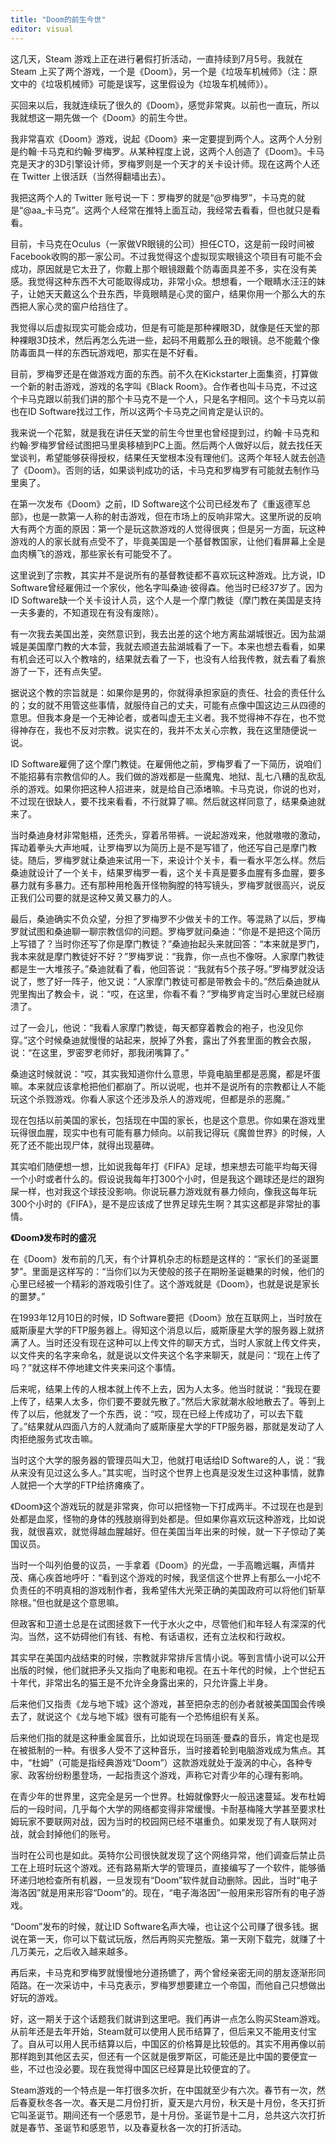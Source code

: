 ```yaml
---
title: "Doom的前生今世"
editor: visual
---
```


这几天，Steam 游戏上正在进行暑假打折活动，一直持续到7月5号。我就在 Steam 上买了两个游戏，一个是《Doom》，另一个是《垃圾车机械师》（注：原文中的《垃圾机械师》可能是误写，这里假设为《垃圾车机械师》）。

买回来以后，我就连续玩了很久的《Doom》，感觉非常爽。以前也一直玩，所以我就想这一期先做一个《Doom》的前生今世。

我非常喜欢《Doom》游戏，说起《Doom》来一定要提到两个人。这两个人分别是约翰·卡马克和约翰·罗梅罗。从某种程度上说，这两个人创造了《Doom》。卡马克是天才的3D引擎设计师，罗梅罗则是一个天才的关卡设计师。现在这两个人还在 Twitter 上很活跃（当然得翻墙出去）。

我把这两个人的 Twitter 账号说一下：罗梅罗的就是“\@罗梅罗”，卡马克的就是“\@aa_卡马克”。这两个人经常在推特上面互动，我经常去看看，但也就只是看看。

目前，卡马克在Oculus（一家做VR眼镜的公司）担任CTO，这是前一段时间被Facebook收购的那一家公司。不过我觉得这个虚拟现实眼镜这个项目有可能不会成功，原因就是它太丑了，你戴上那个眼镜跟戴个防毒面具差不多，实在没有美感。我觉得这种东西不大可能取得成功，非常小众。想想看，一个眼睛水汪汪的妹子，让她天天戴这么个丑东西，毕竟眼睛是心灵的窗户，结果你用一个那么大的东西把人家心灵的窗户给挡住了。

我觉得以后虚拟现实可能会成功，但是有可能是那种裸眼3D，就像是任天堂的那种裸眼3D技术，然后再怎么先进一些，起码不用戴那么丑的眼镜。总不能戴个像防毒面具一样的东西玩游戏吧，那实在是不好看。

目前，罗梅罗还是在做游戏方面的东西。前不久在Kickstarter上面集资，打算做一个新的射击游戏，游戏的名字叫《Black Room》。合作者也叫卡马克，不过这个卡马克跟以前我们讲的那个卡马克不是一个人，只是名字相同。这个卡马克以前也在ID Software找过工作，所以这两个卡马克之间肯定是认识的。

我来说一个花絮，就是我在讲任天堂的前生今世里也曾经提到过，约翰·卡马克和约翰·罗梅罗曾经试图把马里奥移植到PC上面。然后两个人做好以后，就去找任天堂谈判，希望能够获得授权，结果任天堂根本没有理他们。这两个年轻人就去创造了《Doom》。否则的话，如果谈判成功的话，卡马克和罗梅罗有可能就去制作马里奥了。

在第一次发布《Doom》之前，ID Software这个公司已经发布了《重返德军总部》，也是一款第一人称的射击游戏，但在市场上的反响非常大。这里所说的反响大有两个方面的原因：第一个是玩这款游戏的人觉得很爽；但是另一方面，玩这种游戏的人的家长就有点受不了，毕竟美国是一个基督教国家，让他们看屏幕上全是血肉横飞的游戏，那些家长有可能受不了。

这里说到了宗教，其实并不是说所有的基督教徒都不喜欢玩这种游戏。比方说，ID Software曾经雇佣过一个家伙，他名字叫桑迪·彼得森。他当时已经37岁了。因为ID Software缺一个关卡设计人员，这个人是一个摩门教徒（摩门教在美国是支持一夫多妻的，不知道现在有没有废除）。

有一次我去美国出差，突然意识到，我去出差的这个地方离盐湖城很近。因为盐湖城是美国摩门教的大本营，我就去顺道去盐湖城看了一下。本来也想去看看，如果有机会还可以入个教啥的，结果就去看了一下，也没有人给我传教，就去看了看旅游了一下，还有点失望。

据说这个教的宗旨就是：如果你是男的，你就得承担家庭的责任、社会的责任什么的；女的就不用管这些事情，就服侍自己的丈夫，可能有点像中国这边三从四德的意思。但我本身是一个无神论者，或者叫虚无主义者。我不觉得神不存在，也不觉得神存在，我也不反对宗教。说实在的，我并不太关心宗教，我在这里随便说一说。

ID Software雇佣了这个摩门教徒。在雇佣他之前，罗梅罗看了一下简历，说咱们不能招募有宗教信仰的人。我们做的游戏都是一些魔鬼、地狱、乱七八糟的乱砍乱杀的游戏。如果你把这种人招进来，就是给自己添堵嘛。卡马克说，你说的也对，不过现在很缺人，要不找来看看，不行就算了嘛。然后就这样同意了，结果桑迪就来了。

当时桑迪身材非常魁梧，还秃头，穿着吊带裤。一说起游戏来，他就嗷嗷的激动，挥动着拳头大声地喊，让罗梅罗以为简历上是不是写错了，他还写自己是摩门教徒。随后，罗梅罗就让桑迪来试用一下，来设计个关卡，看一看水平怎么样。然后桑迪就设计了一个关卡，结果罗梅罗一看，这个关卡真是要多血腥有多血腥，要多暴力就有多暴力。还有那种用枪轰开怪物胸膛的特写镜头，罗梅罗就很高兴，说反正我们公司要的就是这种又黄又暴力的人。

最后，桑迪确实不负众望，分担了罗梅罗不少做关卡的工作。等混熟了以后，罗梅罗就试图和桑迪聊一聊宗教信仰的问题。罗梅罗就问桑迪：“你是不是把这个简历上写错了？当时你还写了你是摩门教徒？”桑迪抬起头来就回答：“本来就是罗门，我本来就是摩门教徒好不好？”罗梅罗说：“我靠，你一点也不像呀。人家摩门教徒都是生一大堆孩子。”桑迪就看了看，他回答说：“我就有5个孩子呀。”罗梅罗就没话说了，憋了好一阵子，他又说：“人家摩门教徒可都是带教会卡的。”然后桑迪就从兜里掏出了教会卡，说：“哎，在这里，你看不看？”罗梅罗肯定当时心里就已经崩溃了。

过了一会儿，他说：“我看人家摩门教徒，每天都穿着教会的袍子，也没见你穿。”这个时候桑迪就慢慢的站起来，脱掉了外套，露出了外套里面的教会衣服，说：“在这里，罗密罗老师好，那我闭嘴算了。”

桑迪这时候就说：“哎，其实我知道你什么意思，毕竟电脑里都是恶魔，都是坏蛋嘛。本来就应该拿枪把他们都崩了。所以说呢，也并不是说所有的宗教都让人不能玩这个杀戮游戏。你看人家这个还涉及杀人的游戏呢，但都是杀的恶魔。”

现在包括以前美国的家长，包括现在中国的家长，也是这个意思。你如果在游戏里玩得很血腥，现实中也有可能有暴力倾向。以前我记得玩《魔兽世界》的时候，人死了还不能出现尸体，就得出现墓碑。

其实咱们随便想一想，比如说我每年打《FIFA》足球，想来想去可能平均每天得一个小时或者什么的。假设说我每年打300个小时，但是我这个踢球还是烂的跟狗屎一样，也对我这个球技没影响。你说玩暴力游戏就有暴力倾向，像我这每年玩300个小时的《FIFA》，是不是应该成了世界足球先生啊？其实这都是非常扯的事情。

**《Doom》发布时的盛况**

在《Doom》发布前的几天，有个计算机杂志的标题是这样的：“家长们的圣诞噩梦”。里面是这样写的：“当你们以为天使般的孩子在期盼圣诞糖果的时候，他们的心里已经被一个精彩的游戏吸引住了。这个游戏就是《Doom》，也就是说是家长的噩梦。”

在1993年12月10日的时候，ID Software要把《Doom》放在互联网上，当时放在威斯康星大学的FTP服务器上。得知这个消息以后，威斯康星大学的服务器上就挤满了人。当时还没有现在这种可以上传文件的聊天方式，当时人家就上传文件夹，以文件夹的名字来命名，就是说以文件夹这个名字来聊天，就是问：“现在上传了吗？”就这样不停地建文件夹来问这个事情。

后来呢，结果上传的人根本就上传不上去，因为人太多。他当时就说：“我现在要上传了，结果人太多，你们要不要就先散了。”然后大家就潮水般地散去了。等到上传了以后，他就发了一个东西，说：“哎，现在已经上传成功了，可以去下载了。”结果就从四面八方的人就涌向了威斯康星大学的FTP服务器，那就是发动了人肉拒绝服务式攻击嘛。

当时这个大学的服务器的管理员叫大卫，他就打电话给ID Software的人，说：“我从来没有见过这么多人。”其实呢，当时这个世界上也真是没发生过这种事情，就靠人就把一个大学的FTP给挤瘫痪了。

《Doom》这个游戏玩的就是非常爽，你可以把怪物一下打成两半。不过现在也是到处都是血浆，怪物的身体的残肢崩得到处都是。但如果你喜欢玩这种游戏，比如说我，就很喜欢，就觉得越血腥越好。但在美国当年出来的时候，就一下子惊动了美国议员。

当时一个叫列伯曼的议员，一手拿着《Doom》的光盘，一手高瞻远瞩，声情并茂、痛心疾首地呼吁：“看到这个游戏的时候，我坚信这个世界上有那么一小坨不负责任的不明真相的游戏制作者，我希望伟大光荣正确的美国政府可以将他们斩草除根。”但也就是这个意思嘛。

但政客和卫道士总是在试图拯救下一代于水火之中，尽管他们和年轻人有深深的代沟。当然，这不妨碍他们有钱、有枪、有话语权，还有立法权和行政权。

其实早在美国内战结束的时候，宗教就非常排斥言情小说。等到言情小说可以公开出版的时候，他们就把矛头又指向了电影和电视。在五十年代的时候，上个世纪五十年代，非常出名的猫王是不允许全身露出来的，只允许露上半身。

后来他们又指责《龙与地下城》这个游戏，甚至把杂志的创办者就被美国国会传唤去了，就说这个《龙与地下城》很有可能有一个恐怖组织有关系。

后来他们指的就是这种重金属音乐，比如说现在玛丽莲·曼森的音乐，肯定也是现在被抵制的一种。有很多人受不了这种音乐，当时接着轮到电脑游戏成为焦点。其中，“杜姆”（可能是指经典游戏“Doom”）这款游戏就处于漩涡的中心，各种专家、政客纷纷粉墨登场，一起指责这个游戏，声称它对青少年的心理有影响。

在青少年的世界里，这完全是另一个世界。杜姆就像野火一般迅速蔓延。发布杜姆后的一段时间，几乎每个大学的网络都变得非常缓慢。卡耐基梅隆大学甚至要求杜姆玩家不要联网对战，因为当时的校园网已经不堪重负。如果发现了有人联网对战，就会封掉他们的账号。

当时在公司也是如此。英特尔公司很快就发现了这个网络异常，他们调查后禁止员工在上班时玩这个游戏。还有路易斯大学的管理员，直接编写了一个软件，能够循环递归地检查所有机器，一旦发现有“Doom”软件就自动删除。因此，当时“电子海洛因”就是用来形容“Doom”的。现在，“电子海洛因”一般用来形容所有的电子游戏。

“Doom”发布的时候，就让ID Software名声大噪，也让这个公司赚了很多钱。据说在第一天，你可以下载试玩版，然后再购买完整版。第一天刚下载完，就赚了十几万美元，之后收入越来越多。

再后来，卡马克和罗梅罗就慢慢地分道扬镳了，两个曾经亲密无间的朋友逐渐形同陌路。在一次采访中，卡马克表示，罗梅罗想要建立一个帝国，而他自己只想做出好玩的游戏。

好，这一期关于这个话题我们就讲到这里吧。我们再讲一点怎么购买Steam游戏。从前年还是去年开始，Steam就可以使用人民币结算了，但后来又不能用支付宝了。自从可以用人民币结算以后，中国区的价格算是比较低的。其实不用再像以前那样跑到其他区去买，但还有一个区就是俄罗斯区，可能还是比中国的要便宜一些，不过也没必要。现在我觉得中国区已经算是比较便宜的了。

Steam游戏的一个特点是一年打很多次折，在中国就至少有六次。春节有一次，然后春夏秋冬各一次。春天是二月份打折，夏天是六月份，秋天是十月份，冬天打折它叫圣诞节。期间还有一个感恩节，是十月份。圣诞节是十二月，总共这六次打折就是春节、圣诞节和感恩节，以及春夏秋各一次的打折活动。
